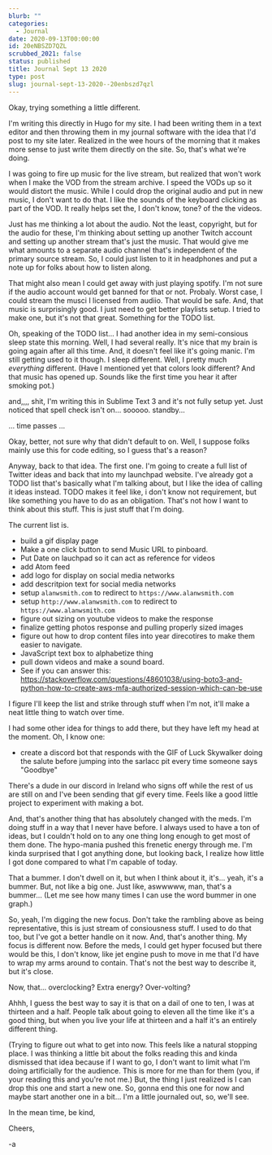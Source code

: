 ```yaml
---
blurb: ""
categories:
  - Journal
date: 2020-09-13T00:00:00
id: 20eNBSZD7QZL
scrubbed_2021: false
status: published
title: Journal Sept 13 2020
type: post
slug: journal-sept-13-2020--20enbszd7qzl
---
```


Okay, trying something a little different. 

I'm writing this directly in Hugo for my site. I had been writing them in a text editor and then throwing them in my journal software with the idea that I'd post to my site later. Realized in the wee hours of the morning that it makes more sense to just write them directly on the site. So, that's what we're doing.

I was going to fire up music for the live stream, but realized that won't work when I make the VOD from the stream archive. I speed the VODs up so it would distort the music. While I could drop the original audio and put in new music, I don't want to do that. I like the sounds of the keyboard clicking as part of the VOD. It really helps set the, I don't know, tone? of the the videos. 

Just has me thinking a lot about the audio. Not the least, copyright, but for the audio for these, I'm thinking about setting up another Twitch account and setting up another stream that's just the music. That would give me what amounts to a separate audio channel that's independent of the primary source stream. So, I could just listen to it in headphones and put a note up for folks about how to listen along. 

That might also mean I could get away with just playing spotify. I'm not sure if the audio account would get banned for that or not. Probaly. Worst case, I could stream the musci I licensed from audiio. That would be safe. And, that music is surprisingly good. I just need to get better playlists setup. I tried to make one, but it's not that great. Something for the TODO list. 

Oh, speaking of the TODO list... I had another idea in my semi-consious sleep state this morning. Well, I had several really. It's nice that my brain is going again after all this time. And, it doesn't feel like it's going manic. I'm still getting used to it though. I sleep different. Well, I pretty much _everything_ different. (Have I mentioned yet that colors look different? And that music has opened up. Sounds like the first time you hear it after smoking pot.)

and,,,, shit, I'm writing this in Sublime Text 3 and it's not fully setup yet. Just noticed that spell check isn't on... sooooo. standby... 

... time passes ...


Okay, better, not sure why that didn't default to on. Well, I suppose folks mainly use this for code editing, so I guess that's a reason?

Anyway, back to that idea. The first one. I'm going to create a full list of Twitter ideas and back that into my launchpad website. I've already got a TODO list that's basically what I'm talking about, but I like the idea of calling it ideas instead. TODO makes it feel like, i don't know not requirement, but like something you have to do as an obligation. That's not how I want to think about this stuff. This is just stuff that I'm doing. 

The current list is. 

- build a gif display page
- Make a one click button to send Music URL to pinboard.
- Put Date on lauchpad so it can act as reference for videos
- add Atom feed
- add logo for display on social media networks
- add descritpion text for social media networks
- setup `alanwsmith.com` to redirect to `https://www.alanwsmith.com`
- setup `http://www.alanwsmith.com` to redirect to `https://www.alanwsmith.com`
- figure out sizing on youtube videos to make the response
- finalize getting photos response and pulling properly sized images
- figure out how to drop content files into year direcotires to make them easier to navigate.
- JavaScript text box to alphabetize thing
- pull down videos and make a sound board.
- See if you can answer this: https://stackoverflow.com/questions/48601038/using-boto3-and-python-how-to-create-aws-mfa-authorized-session-which-can-be-use


I figure I'll keep the list and strike through stuff when I'm not, it'll make a neat little thing to watch over time. 

I had some other idea for things to add there, but they have left my head at the moment. Oh, I know one:

- create a discord bot that responds with the GIF of Luck Skywalker doing the salute before jumping into the sarlacc pit every time someone says "Goodbye"

There's a dude in our discord in Ireland who signs off while the rest of us are still on and I've been sending that gif every time. Feels like a good little project to experiment with making a bot.

And, that's another thing that has absolutely changed with the meds. I'm doing stuff in a way that I never have before. I always used to have a ton of ideas, but I couldn't hold on to any one thing long enough to get most of them done. The hypo-mania pushed this frenetic energy through me. I'm kinda surprised that I got anything done, but looking back, I realize how little I got done compared to what I'm capable of today. 

That a bummer. I don't dwell on it, but when I think about it, it's... yeah, it's a bummer. But, not like a big one. Just like, aswwwww, man, that's a bummer... (Let me see how many times I can use the word bummer in one graph.) 


So, yeah, I'm digging the new focus. Don't take the rambling above as being representative, this is just stream of consiousness stuff. I used to do that too, but I've got a better handle on it now. And, that's another thing. My focus is different now. Before the meds, I could get hyper focused but there would be this, I don't know, like jet engine push to move in me that I'd have to wrap my arms around to contain. That's not the best way to describe it, but it's close. 

Now, that... overclocking? Extra energy? Over-volting? 

Ahhh, I guess the best way to say it is that on a dail of one to ten, I was at thirteen and a half. People talk about going to eleven all the time like it's a good thing, but when you live your life at thirteen and a half it's an entirely different thing. 

(Trying to figure out what to get into now. This feels like a natural stopping place. I was thinking a little bit about the folks reading this and kinda dismissed that idea because if I want to go, I don't want to limit what I'm doing artificially for the audience. This is more for me than for them (you, if your reading this and you're not me.) But, the thing I just realized is I can drop this one and start a new one. So, gonna end this one for now and maybe start another one in a bit... I'm a little journaled out, so, we'll see. 

In the mean time, be kind, 

Cheers,

-a
